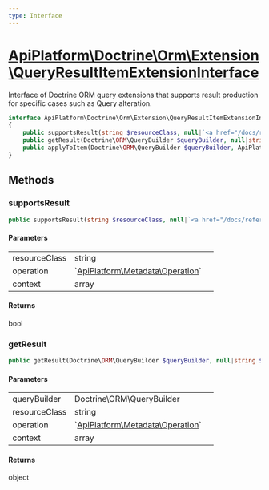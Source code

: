 ```yaml
---
type: Interface
---
```


# [ApiPlatform\Doctrine\Orm\Extension\QueryResultItemExtensionInterface](/docs/reference/Doctrine/Orm/Extension/QueryResultItemExtensionInterface)

Interface of Doctrine ORM query extensions that supports result production
for specific cases such as Query alteration.



```php
interface ApiPlatform\Doctrine\Orm\Extension\QueryResultItemExtensionInterface implements `<a href="/docs/reference/Doctrine/Orm/Extension/QueryItemExtensionInterface">ApiPlatform\Doctrine\Orm\Extension\QueryItemExtensionInterface</a>`
{
    public supportsResult(string $resourceClass, null|`<a href="/docs/reference/Metadata/Operation">ApiPlatform\Metadata\Operation</a>` $operation, array $context): bool
    public getResult(Doctrine\ORM\QueryBuilder $queryBuilder, null|string $resourceClass, null|`<a href="/docs/reference/Metadata/Operation">ApiPlatform\Metadata\Operation</a>` $operation, array $context): object
    public applyToItem(Doctrine\ORM\QueryBuilder $queryBuilder, ApiPlatform\Doctrine\Orm\Util\QueryNameGeneratorInterface $queryNameGenerator, string $resourceClass, array $identifiers, null|`<a href="/docs/reference/Metadata/Operation">ApiPlatform\Metadata\Operation</a>` $operation, array $context): null
}
```
## Methods

### supportsResult



```php
public supportsResult(string $resourceClass, null|`<a href="/docs/reference/Metadata/Operation">ApiPlatform\Metadata\Operation</a>` $operation, array $context): bool
```

#### Parameters

<table><tbody>
<tr><td>resourceClass</td><td>string</td><td></td></tr><tr><td>operation</td><td>`<a href="/docs/reference/Metadata/Operation">ApiPlatform\Metadata\Operation</a>`</td><td></td></tr><tr><td>context</td><td>array</td><td></td></tr>
</tbody>
</table>

#### Returns

bool

### getResult



```php
public getResult(Doctrine\ORM\QueryBuilder $queryBuilder, null|string $resourceClass, null|`<a href="/docs/reference/Metadata/Operation">ApiPlatform\Metadata\Operation</a>` $operation, array $context): object
```

#### Parameters

<table><tbody>
<tr><td>queryBuilder</td><td>Doctrine\ORM\QueryBuilder</td><td></td></tr><tr><td>resourceClass</td><td>string</td><td></td></tr><tr><td>operation</td><td>`<a href="/docs/reference/Metadata/Operation">ApiPlatform\Metadata\Operation</a>`</td><td></td></tr><tr><td>context</td><td>array</td><td></td></tr>
</tbody>
</table>

#### Returns

object

